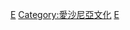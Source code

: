 {{catmore}}
{{Commonscat|Music of  Estonia}}

[[Category:欧洲各国音乐|E]]
[[Category:愛沙尼亞文化|Category:愛沙尼亞文化]]
[[Category:北歐音樂|E]]